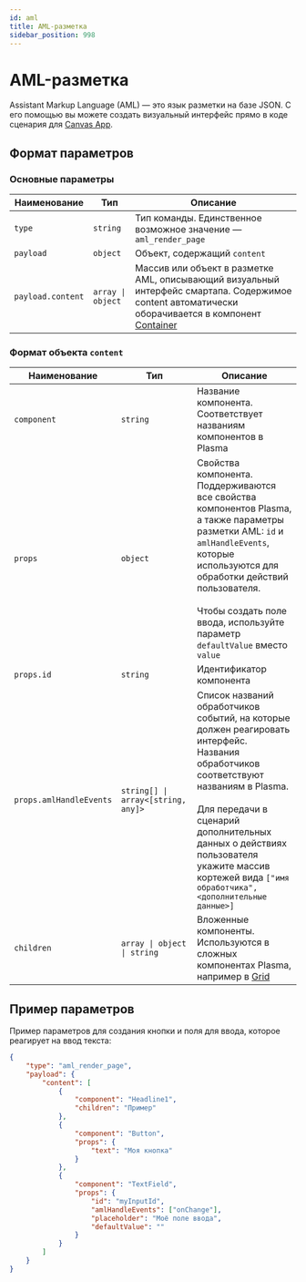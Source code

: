 ```yaml
---
id: aml
title: AML-разметка
sidebar_position: 998
---
```


# AML-разметка

Assistant Markup Language (AML) — это язык разметки на базе JSON. С его помощью вы можете создать визуальный интерфейс прямо в коде сценария для [Canvas App](https://bit.ly/3Mx0UQq).

## Формат параметров

### Основные параметры

| Наименование      | Тип                              | Описание                                                                                                                             |
| ----------------- | -------------------------------- | ------------------------------------------------------------------------------------------------------------------------------------ |
| `type`            | `string`                         | Тип команды. Единственное возможное значение — `aml_render_page`                                                                     |
| `payload`         | `object`                         | Объект, содержащий `content`                                                                                                         |
| `payload.content` | <code>array &#124; object</code> | Массив или объект в разметке AML, описывающий визуальный интерфейс смартапа. Содержимое content автоматически оборачивается в компонент [Container](https://bit.ly/3xQvdgFcomponents/grid#container) |

### Формат объекта `content`

| Наименование            | Тип                                               | Описание                                                                                                                                                                                                                                                                                             |
| ----------------------- | ------------------------------------------------- | ---------------------------------------------------------------------------------------------------------------------------------------------------------------------------------------------------------------------------------------------------------------------------------------------------- |
| `component`             | `string`                                          | Название компонента. Соответствует названиям компонентов в Plasma                                                                                                                                                                                                                                    |
| `props`                 | `object`                                          | Свойства компонента. Поддерживаются все свойства компонентов Plasma, а также параметры разметки AML: `id` и `amlHandleEvents`, которые используются для обработки действий пользователя.<br /><br />Чтобы создать поле ввода, используйте параметр `defaultValue` вместо `value`                     |
| `props.id`              | `string`                                          | Идентификатор компонента                                                                                                                                                                                                                                                                             |
| `props.amlHandleEvents` | <code>string[] &#124; array<[string, any]></code> | Список названий обработчиков событий, на которые должен реагировать интерфейс. Названия обработчиков соответствуют названиям в Plasma.<br /><br />Для передачи в сценарий дополнительных данных о действиях пользователя укажите массив кортежей вида `["имя обработчика", <дополнительные данные>]` |
| `children`              | <code>array &#124; object &#124; string</code>    | Вложенные компоненты. Используются в сложных компонентах Plasma, например в [Grid](https://bit.ly/3xQvdgFcomponents/grid)                                                                                                                                                                 |

## Пример параметров

Пример параметров для создания кнопки и поля для ввода, которое реагирует на ввод текста:

```json
{
    "type": "aml_render_page",
    "payload": {
        "content": [
            {
                "component": "Headline1",
                "children": "Пример"
            },
            {
                "component": "Button",
                "props": {
                    "text": "Моя кнопка"
                }
            },
            {
                "component": "TextField",
                "props": {
                    "id": "myInputId",
                    "amlHandleEvents": ["onChange"],
                    "placeholder": "Моё поле ввода",
                    "defaultValue": ""
                }
            }
        ]
    }
}
```
